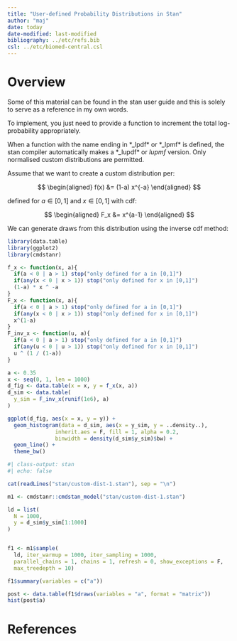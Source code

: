 ```yaml
---
title: "User-defined Probability Distributions in Stan"
author: "maj"
date: today
date-modified: last-modified
bibliography: ../etc/refs.bib
csl: ../etc/biomed-central.csl
---
```


# Overview

Some of this material can be found in the stan user guide and this is solely to serve as a reference in my own words.

To implement, you just need to provide a function to increment the total log-probability appropriately.


::: {.callout-note}
When a function with the name ending in *_lpdf* or *_lpmf* is defined, the stan compiler automatically makes a *_lupdf* or *lupmf* version.
Only normalised custom distributions are permitted.
:::

Assume that we want to create a custom distribution per:

$$
\begin{aligned}
f(x) &= (1-a) x^{-a}
\end{aligned}
$$

defined for $a \in [0,1]$ and $x \in [0,1]$ with cdf:

$$
\begin{aligned}
F_x &= x^{a-1}
\end{aligned}
$$

We can generate draws from this distribution using the inverse cdf method:

```r
library(data.table)
library(ggplot2)
library(cmdstanr)

f_x <- function(x, a){
  if(a < 0 | a > 1) stop("only defined for a in [0,1]")
  if(any(x < 0 | x > 1)) stop("only defined for x in [0,1]")
  (1-a) * x ^ -a
}
F_x <- function(x, a){
  if(a < 0 | a > 1) stop("only defined for a in [0,1]")
  if(any(x < 0 | x > 1)) stop("only defined for x in [0,1]")
  x^(1-a)
}
F_inv_x <- function(u, a){
  if(a < 0 | a > 1) stop("only defined for a in [0,1]")
  if(any(u < 0 | u > 1)) stop("only defined for x in [0,1]")
  u ^ (1 / (1-a))
}

a <- 0.35
x <- seq(0, 1, len = 1000)
d_fig <- data.table(x = x, y = f_x(x, a))
d_sim <- data.table(
  y_sim = F_inv_x(runif(1e6), a)
)

ggplot(d_fig, aes(x = x, y = y)) +
  geom_histogram(data = d_sim, aes(x = y_sim, y = ..density..),
               inherit.aes = F, fill = 1, alpha = 0.2,
               binwidth = density(d_sim$y_sim)$bw) + 
  geom_line() +
  theme_bw()
```

```r
#| class-output: stan
#| echo: false

cat(readLines("stan/custom-dist-1.stan"), sep = "\n")
```

```r
m1 <- cmdstanr::cmdstan_model("stan/custom-dist-1.stan")

ld = list(
  N = 1000, 
  y = d_sim$y_sim[1:1000]
)


f1 <- m1$sample(
  ld, iter_warmup = 1000, iter_sampling = 1000,
  parallel_chains = 1, chains = 1, refresh = 0, show_exceptions = F,
  max_treedepth = 10)

f1$summary(variables = c("a"))

post <- data.table(f1$draws(variables = "a", format = "matrix"))
hist(post$a)
```







# References

<!-- ::: {#refs} -->
<!-- ::: -->
